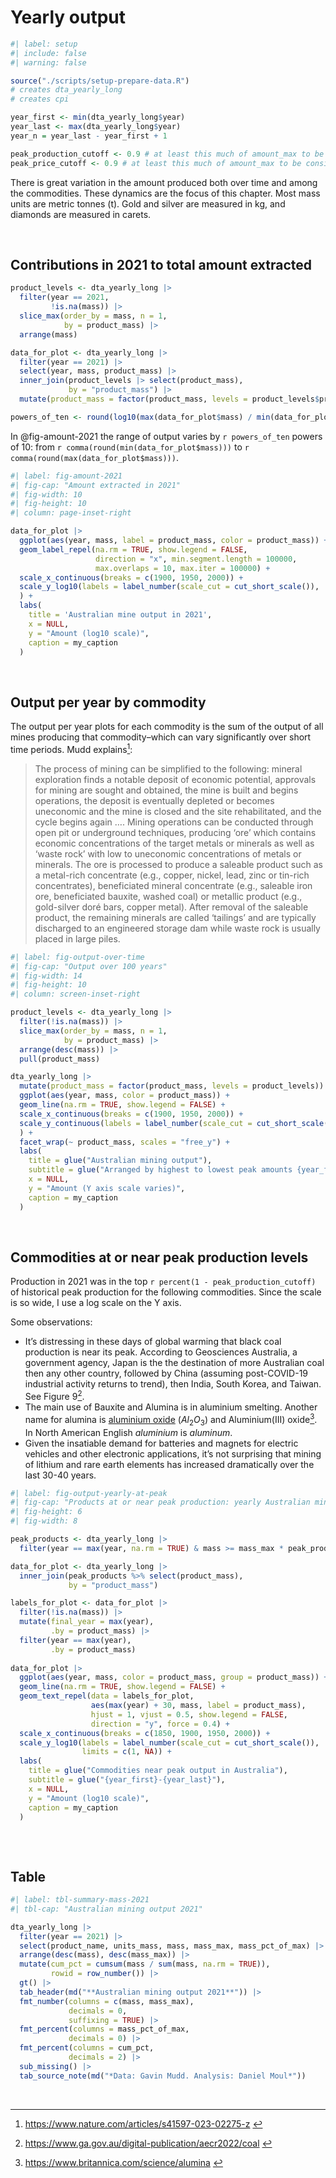 # Yearly output

```r
#| label: setup
#| include: false
#| warning: false

source("./scripts/setup-prepare-data.R")
# creates dta_yearly_long
# creates cpi

year_first <- min(dta_yearly_long$year)
year_last <- max(dta_yearly_long$year)
year_n = year_last - year_first + 1

peak_production_cutoff <- 0.9 # at least this much of amount_max to be considered peak
peak_price_cutoff <- 0.9 # at least this much of amount_max to be considered peak

```

There is great variation in the amount produced both over time and among the commodities. These dynamics are the focus of this chapter. Most mass units are metric tonnes (t). Gold and silver are measured in kg, and diamonds are measured in carets.

<br>

## Contributions in 2021 to total amount extracted

```r
product_levels <- dta_yearly_long |>
  filter(year == 2021,
         !is.na(mass)) |>
  slice_max(order_by = mass, n = 1,
            by = product_mass) |>
  arrange(mass)

data_for_plot <- dta_yearly_long |>
  filter(year == 2021) |>
  select(year, mass, product_mass) |>
  inner_join(product_levels |> select(product_mass),
             by = "product_mass") |>
  mutate(product_mass = factor(product_mass, levels = product_levels$product_mass)) 

powers_of_ten <- round(log10(max(data_for_plot$mass) / min(data_for_plot$mass)))

```

In @fig-amount-2021 the range of output varies by `r powers_of_ten` powers of 10: from `r comma(round(min(data_for_plot$mass)))` to `r comma(round(max(data_for_plot$mass)))`.

```r
#| label: fig-amount-2021
#| fig-cap: "Amount extracted in 2021"
#| fig-width: 10
#| fig-height: 10
#| column: page-inset-right

data_for_plot |>
  ggplot(aes(year, mass, label = product_mass, color = product_mass)) +
  geom_label_repel(na.rm = TRUE, show.legend = FALSE,
                   direction = "x", min.segment.length = 100000,
                   max.overlaps = 10, max.iter = 100000) +
  scale_x_continuous(breaks = c(1900, 1950, 2000)) +
  scale_y_log10(labels = label_number(scale_cut = cut_short_scale()),
  ) +
  labs(
    title = 'Australian mine output in 2021',
    x = NULL,
    y = "Amount (log10 scale)",
    caption = my_caption
  )
```

<br>

## Output per year by commodity

The output per year plots for each commodity is the sum of the output of all mines producing that commodity--which can vary significantly over short time periods. Mudd explains^[<https://www.nature.com/articles/s41597-023-02275-z> ]:

>The process of mining can be simplified to the following: mineral exploration finds a notable deposit of economic potential, approvals for mining are sought and obtained, the mine is built and begins operations, the deposit is eventually depleted or becomes uneconomic and the mine is closed and the site rehabilitated, and the cycle begins again .... Mining operations can be conducted through open pit or underground techniques, producing ‘ore’ which contains economic concentrations of the target metals or minerals as well as ‘waste rock’ with low to uneconomic concentrations of metals or minerals. The ore is processed to produce a saleable product such as a metal-rich concentrate (e.g., copper, nickel, lead, zinc or tin-rich concentrates), beneficiated mineral concentrate (e.g., saleable iron ore, beneficiated bauxite, washed coal) or metallic product (e.g., gold-silver doré bars, copper metal). After removal of the saleable product, the remaining minerals are called ‘tailings’ and are typically discharged to an engineered storage dam while waste rock is usually placed in large piles.

```r
#| label: fig-output-over-time
#| fig-cap: "Output over 100 years"
#| fig-width: 14
#| fig-height: 10
#| column: screen-inset-right

product_levels <- dta_yearly_long |>
  filter(!is.na(mass)) |>
  slice_max(order_by = mass, n = 1,
            by = product_mass) |>
  arrange(desc(mass)) |>
  pull(product_mass)

dta_yearly_long |>
  mutate(product_mass = factor(product_mass, levels = product_levels)) |>
  ggplot(aes(year, mass, color = product_mass)) +
  geom_line(na.rm = TRUE, show.legend = FALSE) +
  scale_x_continuous(breaks = c(1900, 1950, 2000)) +
  scale_y_continuous(labels = label_number(scale_cut = cut_short_scale()),
  ) +
  facet_wrap(~ product_mass, scales = "free_y") +
  labs(
    title = glue("Australian mining output"),
    subtitle = glue("Arranged by highest to lowest peak amounts {year_first}-{year_last}"),
    x = NULL,
    y = "Amount (Y axis scale varies)",
    caption = my_caption
  )

```

<br>

## Commodities at or near peak production levels

Production in 2021 was in the top `r percent(1 - peak_production_cutoff)` of historical peak production for the following commodities. Since the scale is so wide, I use a log scale on the Y axis.

Some observations:

* It's distressing in these days of global warming that black coal production is near its peak. According to Geosciences Australia, a government agency, Japan is the the destination of more Australian coal then any other country, followed by China (assuming post-COVID-19 industrial activity returns to trend), then India, South Korea, and Taiwan. See Figure 9^[
<https://www.ga.gov.au/digital-publication/aecr2022/coal> ].
* The main use of Bauxite and Alumina is in aluminium smelting. Another name for alumina is [aluminium oxide](https://en.wikipedia.org/wiki/Aluminium_oxide) ($Al_2O_3$) and Aluminium(III) oxide^[<https://www.britannica.com/science/alumina> ]. In North American English *aluminium* is *aluminum*.
* Given the insatiable demand for batteries and magnets for electric vehicles and other electronic applications, it's not surprising that mining of lithium and rare earth elements has increased dramatically over the last 30-40 years.

```r
#| label: fig-output-yearly-at-peak
#| fig-cap: "Products at or near peak production: yearly Australian mining output"
#| fig-height: 6
#| fig-width: 8

peak_products <- dta_yearly_long |>
  filter(year == max(year, na.rm = TRUE) & mass >= mass_max * peak_production_cutoff) 

data_for_plot <- dta_yearly_long |>
  inner_join(peak_products %>% select(product_mass),
             by = "product_mass")

labels_for_plot <- data_for_plot |>
  filter(!is.na(mass)) |>
  mutate(final_year = max(year),
         .by = product_mass) |>
  filter(year == max(year),
         .by = product_mass)
  
data_for_plot |>
  ggplot(aes(year, mass, color = product_mass, group = product_mass)) +
  geom_line(na.rm = TRUE, show.legend = FALSE) +
  geom_text_repel(data = labels_for_plot,
                  aes(max(year) + 30, mass, label = product_mass),
                  hjust = 1, vjust = 0.5, show.legend = FALSE, 
                  direction = "y", force = 0.4) +
  scale_x_continuous(breaks = c(1850, 1900, 1950, 2000)) +
  scale_y_log10(labels = label_number(scale_cut = cut_short_scale()),
                limits = c(1, NA)) +
  labs(
    title = glue("Commodities near peak output in Australia"),
    subtitle = glue("{year_first}-{year_last}"),
    x = NULL,
    y = "Amount (log10 scale)",
    caption = my_caption
  )
  
```

<br>

## Table

```r
#| label: tbl-summary-mass-2021
#| tbl-cap: "Australian mining output 2021"

dta_yearly_long |>
  filter(year == 2021) |> 
  select(product_name, units_mass, mass, mass_max, mass_pct_of_max) |>
  arrange(desc(mass), desc(mass_max)) |>
  mutate(cum_pct = cumsum(mass / sum(mass, na.rm = TRUE)),
         rowid = row_number()) |>
  gt() |>
  tab_header(md("**Australian mining output 2021**")) |>
  fmt_number(columns = c(mass, mass_max),
             decimals = 0,
             suffixing = TRUE) |>
  fmt_percent(columns = mass_pct_of_max,
             decimals = 0) |>
  fmt_percent(columns = cum_pct,
             decimals = 2) |>
  sub_missing() |>
  tab_source_note(md("*Data: Gavin Mudd. Analysis: Daniel Moul*"))

```

<br>
